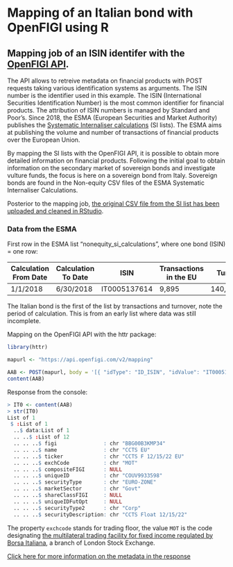 # Mapping of an Italian bond with OpenFIGI using R {#mapping}

## Mapping job of an ISIN identifer with the [OpenFIGI API](https://www.openfigi.com/api). 

The API allows to retreive metadata on financial products with POST requests taking various identification systems as arguments. 
The ISIN number is the identifier used in this example. The ISIN (International Securities Identification Number) is the most common identifier for financial products. The attribution of ISIN numbers is managed by Standard and Poor's.
Since 2018, the ESMA (European Securities and Market Authority) publishes the [Systematic Internaliser calculations](https://www.esma.europa.eu/data-systematic-internaliser-calculations) (SI lists).
The ESMA aims at publishing the volume and number of transactions of financial products over the European Union. 

By mapping the SI lists with the OpenFIGI API, it is possible to obtain more detailed information on financial products. 
Following the initial goal to obtain information on the secondary market of sovereign bonds and investigate vulture funds, 
the focus is here on a sovereign bond from Italy. Sovereign bonds are found in the Non-equity CSV files of the ESMA Systematic Internaliser Calculations. 

Posterior to the mapping job, [the original CSV file from the SI list has been uploaded and cleaned in RStudio](#importing).

### Data from the ESMA

First row in the ESMA list “nonequity_si_calculations”, where one bond (ISIN) = one row:   

Calculation From Date | Calculation To Date | ISIN | Transactions in the EU | Turnover in the EU 
----------------------|---------------------|------|------------------------|-------------------
1/1/2018 | 6/30/2018 | IT0005137614 | 9,895 | 140,000,000,000.000


The Italian bond is the first of the list by transactions and turnover, note the period of calculation. 
This is from an early list where data was still incomplete. 

Mapping on the OpenFIGI API with the httr package: 

```R
library(httr)

mapurl <- "https://api.openfigi.com/v2/mapping"

AAB <- POST(mapurl, body = '[{ "idType": "ID_ISIN", "idValue": "IT0005137614" }]', content_type_json())
content(AAB)
```

Response from the console:

```R
> IT0 <- content(AAB)
> str(IT0)
List of 1
 $ :List of 1
  ..$ data:List of 1
  .. ..$ :List of 12
  .. .. ..$ figi               : chr "BBG00B3KMP34"
  .. .. ..$ name               : chr "CCTS EU"
  .. .. ..$ ticker             : chr "CCTS F 12/15/22 EU"
  .. .. ..$ exchCode           : chr "MOT"
  .. .. ..$ compositeFIGI      : NULL
  .. .. ..$ uniqueID           : chr "COUV9933598"
  .. .. ..$ securityType       : chr "EURO-ZONE"
  .. .. ..$ marketSector       : chr "Govt"
  .. .. ..$ shareClassFIGI     : NULL
  .. .. ..$ uniqueIDFutOpt     : NULL
  .. .. ..$ securityType2      : chr "Corp"
  .. .. ..$ securityDescription: chr "CCTS Float 12/15/22"
  ```

The property `exchcode` stands for trading floor, the value `MOT` is the code designating [the multilateral trading facility for fixed income regulated by Borsa Italiana](https://www.lseg.com/areas-expertise/our-markets/borsa-italiana/fixed-income-markets/mot), a branch of London Stock Exchange.

[Click here for more information on the metadata in the response](#understanding)
